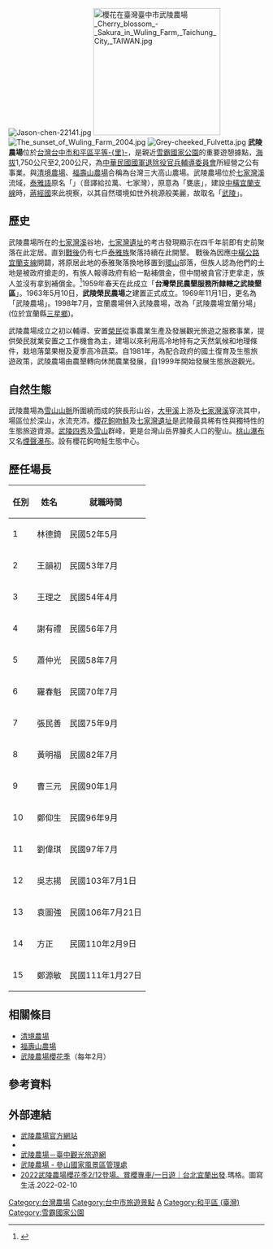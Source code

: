 {{Refimprove|time=2020-12-31T08:12:43+00:00}}
{{coord|24|21|52.6|N|121|18|37.26|E|region:TW|display=title}}
{{Infobox building
|name                = 武陵農場
|former_names        = 臺灣榮民農墾服務所隸轄之武陵墾區<ref name=武陵歷史>{{cite web |url=https://www.wuling-farm.com.tw/tw/about/index.php?num=9 |title=認識武陵 |publisher=國軍退除役官兵輔導委員會武陵農場觀光網站 |access-date=2020-12-31 |archive-date=2021-03-09 |archive-url=https://web.archive.org/web/20210309224051/https://www.wuling-farm.com.tw/tw/about/index.php?num=9 |dead-url=no }}</ref><br>武陵榮民農場{{r|武陵歷史}}
|native_name         = Wuling Farm
|image               = 櫻花在臺灣臺中市武陵農場 Cherry blossom - Sakura in Wuling Farm, Taichung City, TAIWAN.jpg
|opening             = 1963年5月
|location            = {{ROC-TW}}<br>42495[[臺中市|臺中市]][[和平區_(台灣)|和平區]]平等里武陵路3之1號
|building_type       = 休閒農場
|start_date          = 
|completion_date     = 
|cost                = 
|roof                = 
|top_floor           = 
|architectural       = 
|observatory         = 
|floor_count         = 
|floor_area          = 700[[公頃|公頃]]
|altitude            = 1750公尺～2200公尺
|structural_engineer = 
|main_contractor     = 
|management          = [[中華民國國軍退除役官兵輔導委員會|中華民國國軍退除役官兵輔導委員會]]
|owner               = 
|website             = [http://www.wuling-farm.com.tw/ www.wuling-farm.com.tw]
|references          = 
}}
[[File:Jason-chen-22141.jpg|thumb]]
[[File:櫻花在臺灣臺中市武陵農場_Cherry_blossom_-_Sakura_in_Wuling_Farm,_Taichung_City,_TAIWAN.jpg|250px]]
[[File:The_sunset_of_Wuling_Farm_2004.jpg|thumb]]
[[File:Grey-cheeked_Fulvetta.jpg|thumb]]
'''武陵農場'''位於[[台灣|台灣]][[臺中市|台中市]][[和平區_(台灣)|和平區]][[平等里|平等-{里}-]]，是親近[[雪霸國家公園|雪霸國家公園]]的重要遊憩據點，[[海拔|海拔]]1,750公尺至2,200公尺，為[[中華民國國軍退除役官兵輔導委員會|中華民國國軍退除役官兵輔導委員會]]所經營之公有事業。與[[清境農場|清境農場]]、[[福壽山農場|福壽山農場]]合稱為台灣三大高山農場。武陵農場位於[[七家灣溪|七家灣溪]]流域，[[泰雅語|泰雅語]]原名「{{lang|tay|Qyawan}}」（音譯給拉萬、七家灣），原意為「甕底」，建設[[台7線|中橫宜蘭支線]]時，[[蔣經國|蔣經國]]來此視察，以其自然環境如世外桃源般美麗，故取名「[[桃花源|武陵]]」。

== 歷史 ==
武陵農場所在的[[七家灣溪|七家灣溪]]谷地，[[七家灣遺址|七家灣遺址]]的考古發現顯示在四千年前即有史前聚落在此定居。直到[[台灣戰後|戰後]]仍有七戶[[泰雅族|泰雅族]]聚落持續在此開墾。
戰後為因應[[中橫公路|中橫公路]][[台7線#甲線|宜蘭支線]]開闢，將原居此地的泰雅聚落換地移置到[[環山|環山]]部落，但族人認為他們的土地是被政府搶走的，有族人報導政府有給一點補償金，但中間被貪官汙吏拿走，族人並沒有拿到補償金。<ref name="kao_2011">{{cite report |publisher=雪霸國家公園 |title=台灣櫻花鉤吻鮭與部落文化關係之調查——以台中市和平區環山部落及宜蘭縣大同鄉南山部落為例 |author=高日昌 |others=管理·雪霸國家公園武陵管理站；連絡·平等里辦公處；指導·洪翠苹 |date=2011 |url=https://syuejian.spnp.gov.tw/Upload/ResultReport/100w01%E5%8F%B0%E7%81%A3%E6%AB%BB%E8%8A%B1%E9%89%A4%E5%90%BB%E9%AE%AD%E8%88%87%E9%83%A8%E8%90%BD%E6%96%87%E5%8C%96%E9%97%9C%E4%BF%82%E4%B9%8B%E8%AA%BF%E6%9F%A5%E2%94%80%E4%BB%A5%E5%8F%B0%E4%B8%AD%E5%B8%82%E5%92%8C%E5%B9%B3%E5%8D%80%E7%92%B0%E5%B1%B1%E9%83%A8%E8%90%BD%E5%8F%8A%E5%AE%9C%E8%98%AD%E7%B7%9A%E5%A4%A7%E5%90%8C%E9%84%89%E5%8D%97%E5%B1%B1%E9%83%A8%E8%90%BD%E7%82%BA%E4%BE%8B_M.pdf}}</ref>{{rp|40-41}}1959年春天在此成立「'''台灣榮民農墾服務所隸轄之武陵墾區'''」。1963年5月10日，'''武陵榮民農場'''之建置正式成立。1969年11月1日，更名為「武陵農場」。1998年7月，宜蘭農場併入武陵農場，改為「武陵農場宜蘭分場」(位於宜蘭縣[[三星鄉_(台灣)|三星鄉]])。

武陵農場成立之初以輔導、安置[[榮民|榮民]]從事農業生產及發展觀光旅遊之服務事業，提供榮民就業安置之工作機會為主，建場以來利用高冷地特有之天然氣候和地理條件，栽培落葉果樹及夏季高冷蔬菜。自1981年，為配合政府的國土復育及生態旅遊政策，武陵農場由農墾轉向休閒農業發展，自1999年開始發展生態旅遊觀光。{{r|武陵歷史}}

==自然生態==
武陵農場為[[雪山山脈|雪山山脈]]所圍繞而成的狹長形山谷，[[大甲溪|大甲溪]]上游及[[七家灣溪|七家灣溪]]穿流其中，場區位於深山，水流充沛。[[櫻花鉤吻鮭|櫻花鉤吻鮭]]及[[七家灣遺址|七家灣遺址]]是武陵最具稀有性與獨特性的生態旅遊資源。[[武陵四秀|武陵四秀]]及[[雪山_(台灣)|雪山]]群峰，更是台灣山岳界膾炙人口的聖山。[[桃山瀑布|桃山瀑布]]又名[[煙聲瀑布|煙聲瀑布]]。設有櫻花鉤吻鮭生態中心。

== 歷任場長 ==
{| class="wikitable" width="35%"
|-
!任別||姓名||就職時間
|-
|1 ||林德錡||民國52年5月
|-
|2 ||王韻初||民國53年7月
|-
|3 ||王理之||民國54年4月
|-
|4 ||謝有禮||民國56年7月
|-
|5 ||蕭仲光||民國58年7月
|-
|6 ||羅春魁||民國70年7月
|-
|7 ||張民善||民國75年9月
|-
|8 ||黃明福||民國82年7月
|-
|9 ||曹三元||民國90年1月
|-
|10 ||鄭仰生||民國96年9月
|-
|11 ||劉偉琪||民國97年7月
|-
|12 ||吳志揚||民國103年7月1日
|-
|13 ||袁圖強||民國106年7月21日
|-
|14 ||方正||民國110年2月9日
|-
|15 ||鄭源敏||民國111年1月27日
|}

{{commons category|Wuling Farm}}

==相關條目==
*[[清境農場|清境農場]]
*[[福壽山農場|福壽山農場]]
*[[武陵農場櫻花季|武陵農場櫻花季]]（每年2月）

== 參考資料 ==
{{reflist}}

== 外部連結 ==
* [http://www.wuling-farm.com.tw/ 武陵農場官方網站] {{Wayback|url=http://www.wuling-farm.com.tw/ |date=20200501231041 }}{{zh}}{{en}}{{ja}}
* {{facebook|WulingFarm0510|武陵農場Wuling Farm}}
* [https://travel.taichung.gov.tw/zh-tw/Attractions/Intro/68/%E6%AD%A6%E9%99%B5%E8%BE%B2%E5%A0%B4 武陵農場－臺中觀光旅遊網] {{Wayback|url=https://travel.taichung.gov.tw/zh-tw/Attractions/Intro/68/%E6%AD%A6%E9%99%B5%E8%BE%B2%E5%A0%B4 |date=20210309121607 }}
* [https://www.trimt-nsa.gov.tw/mountain/attractions/detail?id=162c54d0-4c8b-4c09-b088-1c4ba5de82af 武陵農場 - 參山國家風景區管理處]
* [https://margaret.tw/taichung-sakura-wuling/ 2022武陵農場櫻花季2/12登場。賞櫻專車/一日遊｜台北宜蘭出發].瑪格。圖寫生活.2022-02-10

{{臺中市和平區行政區劃}}
{{退輔會}}
[[Category:台灣農場|Category:台灣農場]]
[[Category:台中市旅遊景點|Category:台中市旅遊景點]]
[[Category:中華民國國軍退除役官兵輔導委員會|A]]
[[Category:和平區_(臺灣)|Category:和平區 (臺灣)]]
[[Category:雪霸國家公園|Category:雪霸國家公園]]